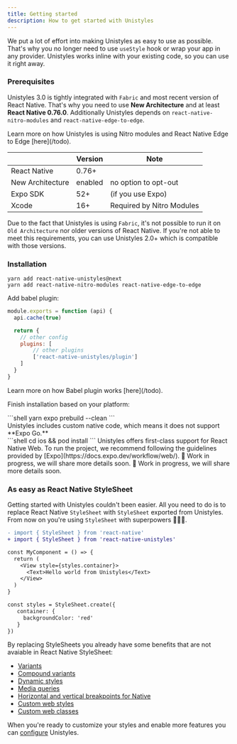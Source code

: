 ```yaml
---
title: Getting started
description: How to get started with Unistyles
---
```



We put a lot of effort into making Unistyles as easy to use as possible. That's why you no longer need to use `useStyle` hook or wrap your app in any provider. Unistyles works inline with your existing code, so you can use it right away.

### Prerequisites

Unistyles 3.0 is tightly integrated with `Fabric` and most recent version of React Native. That's why you need to use **New Architecture** and at least **React Native 0.76.0**. Additionally Unistyles depends on `react-native-nitro-modules` and `react-native-edge-to-edge`.

<Aside>Learn more on how Unistyles is using Nitro modules and React Native Edge to Edge [here](/todo).</Aside>


|  | Version | Note |
| -------- | ------- | ---- |
| React Native | 0.76+     |     |
| New Architecture    | enabled     | no option to opt-out   |
| Expo SDK    | 52+     | (if you use Expo)    |
| Xcode    | 16+     | Required by Nitro Modules    |

Due to the fact that Unistyles is using `Fabric`, it's not possible to run it on `Old Architecture` nor older versions of React Native. If you're not able to meet this requirements, you can use Unistyles 2.0+ which is compatible with those versions.

### Installation

```shell title="shell"
yarn add react-native-unistyles@next
yarn add react-native-nitro-modules react-native-edge-to-edge
```

Add babel plugin:

```js title="babel.config.js"
module.exports = function (api) {
  api.cache(true)

  return {
    // other config
    plugins: [
        // other plugins
        ['react-native-unistyles/plugin']
    ]
  }
}
```
<Aside>Learn more on how Babel plugin works [here](/todo).</Aside>

Finish installation based on your platform:

<Tabs>
  <TabItem label="Expo">
    ```shell
    yarn expo prebuild --clean
    ```
    <Aside type="caution" title="Dev client only">
      Unistyles includes custom native code, which means it does not support **Expo Go.**
    </Aside>
  </TabItem>
  <TabItem label="React Native">
    ```shell
    cd ios && pod install
    ```
  </TabItem>
  <TabItem label="React Native Web">
    Unistyles offers first-class support for React Native Web. To run the project, we recommend following the guidelines provided by [Expo](https://docs.expo.dev/workflow/web/).
  </TabItem>
  <TabItem label="Custom Web">
      🚧 Work in progress, we will share more details soon.
    </TabItem>
  <TabItem label="SSR">
    🚧 Work in progress, we will share more details soon.
  </TabItem>
</Tabs>

### As easy as React Native StyleSheet

Getting started with Unistyles couldn't been easier. All you need to do is to replace React Native `StyleSheet` with `StyleSheet` exported from Unistyles. From now on you're using `StyleSheet` with superpowers 🦸🏼‍♂️.

```diff lang="tsx" title="Example.tsx"
- import { StyleSheet } from 'react-native'
+ import { StyleSheet } from 'react-native-unistyles'

const MyComponent = () => {
  return (
    <View style={styles.container}>
      <Text>Hello world from Unistyles</Text>
    </View>
  )
}

const styles = StyleSheet.create({
   container: {
     backgroundColor: 'red'
   }
})
```

By replacing StyleSheets you already have some benefits that are not avaiable in React Native StyleSheet:

- [Variants](/todo)
- [Compound variants](/todo)
- [Dynamic styles](/todo)
- [Media queries](/todo)
- [Horizontal and vertical breakpoints for Native](/todo)
- [Custom web styles](/todo)
- [Custom web classes](/todo)

When you're ready to customize your styles and enable more features you can [configure](/) Unistyles.
